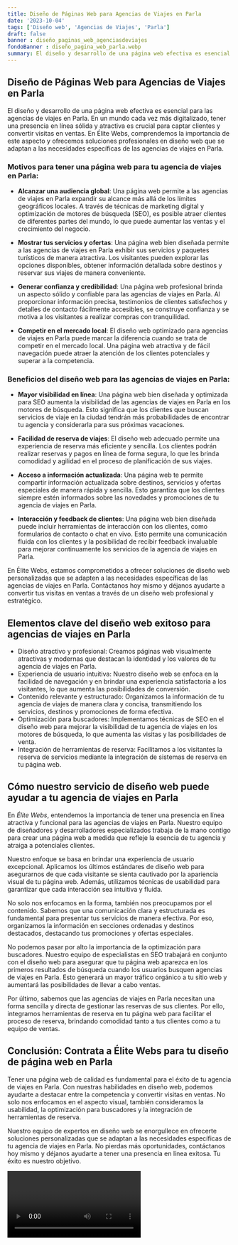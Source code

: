 ```yaml
---
title: Diseño de Páginas Web para Agencias de Viajes en Parla
date: '2023-10-04'
tags: ['Diseño web', 'Agencias de Viajes', 'Parla']
draft: false
banner : diseño_paginas_web_agenciasdeviajes
fondoBanner : diseño_pagina_web_parla.webp
summary: El diseño y desarrollo de una página web efectiva es esencial para las agencias de viajes en Parla. En un mundo cada vez más digitalizado, tener una presencia en línea sólida y atractiva es crucial para captar clientes y convertir visitas en ventas. En Élite Webs, comprendemos la importancia de este aspecto y ofrecemos soluciones profesionales en diseño web que se adaptan a las necesidades específicas de las agencias de viajes en Parla.
---
```


## Diseño de Páginas Web para Agencias de Viajes en Parla

El diseño y desarrollo de una página web efectiva es esencial para las agencias de viajes en Parla. En un mundo cada vez más digitalizado, tener una presencia en línea sólida y atractiva es crucial para captar clientes y convertir visitas en ventas. En Élite Webs, comprendemos la importancia de este aspecto y ofrecemos soluciones profesionales en diseño web que se adaptan a las necesidades específicas de las agencias de viajes en Parla.

### Motivos para tener una página web para tu agencia de viajes en Parla:

- **Alcanzar una audiencia global**: Una página web permite a las agencias de viajes en Parla expandir su alcance más allá de los límites geográficos locales. A través de técnicas de marketing digital y optimización de motores de búsqueda (SEO), es posible atraer clientes de diferentes partes del mundo, lo que puede aumentar las ventas y el crecimiento del negocio.

- **Mostrar tus servicios y ofertas**: Una página web bien diseñada permite a las agencias de viajes en Parla exhibir sus servicios y paquetes turísticos de manera atractiva. Los visitantes pueden explorar las opciones disponibles, obtener información detallada sobre destinos y reservar sus viajes de manera conveniente.

- **Generar confianza y credibilidad**: Una página web profesional brinda un aspecto sólido y confiable para las agencias de viajes en Parla. Al proporcionar información precisa, testimonios de clientes satisfechos y detalles de contacto fácilmente accesibles, se construye confianza y se motiva a los visitantes a realizar compras con tranquilidad.

- **Competir en el mercado local**: El diseño web optimizado para agencias de viajes en Parla puede marcar la diferencia cuando se trata de competir en el mercado local. Una página web atractiva y de fácil navegación puede atraer la atención de los clientes potenciales y superar a la competencia.

### Beneficios del diseño web para las agencias de viajes en Parla:

- **Mayor visibilidad en línea**: Una página web bien diseñada y optimizada para SEO aumenta la visibilidad de las agencias de viajes en Parla en los motores de búsqueda. Esto significa que los clientes que buscan servicios de viaje en la ciudad tendrán más probabilidades de encontrar tu agencia y considerarla para sus próximas vacaciones.

- **Facilidad de reserva de viajes**: El diseño web adecuado permite una experiencia de reserva más eficiente y sencilla. Los clientes podrán realizar reservas y pagos en línea de forma segura, lo que les brinda comodidad y agilidad en el proceso de planificación de sus viajes.

- **Acceso a información actualizada**: Una página web te permite compartir información actualizada sobre destinos, servicios y ofertas especiales de manera rápida y sencilla. Esto garantiza que los clientes siempre estén informados sobre las novedades y promociones de tu agencia de viajes en Parla.

- **Interacción y feedback de clientes**: Una página web bien diseñada puede incluir herramientas de interacción con los clientes, como formularios de contacto o chat en vivo. Esto permite una comunicación fluida con los clientes y la posibilidad de recibir feedback invaluable para mejorar continuamente los servicios de la agencia de viajes en Parla.

En Élite Webs, estamos comprometidos a ofrecer soluciones de diseño web personalizadas que se adapten a las necesidades específicas de las agencias de viajes en Parla. Contáctanos hoy mismo y déjanos ayudarte a convertir tus visitas en ventas a través de un diseño web profesional y estratégico.

<GifSeo />

<Cta />

## Elementos clave del diseño web exitoso para agencias de viajes en Parla

- Diseño atractivo y profesional: Creamos páginas web visualmente atractivas y modernas que destacan la identidad y los valores de tu agencia de viajes en Parla.
- Experiencia de usuario intuitiva: Nuestro diseño web se enfoca en la facilidad de navegación y en brindar una experiencia satisfactoria a los visitantes, lo que aumenta las posibilidades de conversión.
- Contenido relevante y estructurado: Organizamos la información de tu agencia de viajes de manera clara y concisa, transmitiendo los servicios, destinos y promociones de forma efectiva.
- Optimización para buscadores: Implementamos técnicas de SEO en el diseño web para mejorar la visibilidad de tu agencia de viajes en los motores de búsqueda, lo que aumenta las visitas y las posibilidades de venta.
- Integración de herramientas de reserva: Facilitamos a los visitantes la reserva de servicios mediante la integración de sistemas de reserva en tu página web.

## Cómo nuestro servicio de diseño web puede ayudar a tu agencia de viajes en Parla

En *Élite Webs*, entendemos la importancia de tener una presencia en línea atractiva y funcional para las agencias de viajes en Parla. Nuestro equipo de diseñadores y desarrolladores especializados trabaja de la mano contigo para crear una página web a medida que refleje la esencia de tu agencia y atraiga a potenciales clientes.

Nuestro enfoque se basa en brindar una experiencia de usuario excepcional. Aplicamos los últimos estándares de diseño web para asegurarnos de que cada visitante se sienta cautivado por la apariencia visual de tu página web. Además, utilizamos técnicas de usabilidad para garantizar que cada interacción sea intuitiva y fluida.

No solo nos enfocamos en la forma, también nos preocupamos por el contenido. Sabemos que una comunicación clara y estructurada es fundamental para presentar tus servicios de manera efectiva. Por eso, organizamos la información en secciones ordenadas y destinos destacados, destacando tus promociones y ofertas especiales.

No podemos pasar por alto la importancia de la optimización para buscadores. Nuestro equipo de especialistas en SEO trabajará en conjunto con el diseño web para asegurar que tu página web aparezca en los primeros resultados de búsqueda cuando los usuarios busquen agencias de viajes en Parla. Esto generará un mayor tráfico orgánico a tu sitio web y aumentará las posibilidades de llevar a cabo ventas.

Por último, sabemos que las agencias de viajes en Parla necesitan una forma sencilla y directa de gestionar las reservas de sus clientes. Por ello, integramos herramientas de reserva en tu página web para facilitar el proceso de reserva, brindando comodidad tanto a tus clientes como a tu equipo de ventas.

## Conclusión: Contrata a Élite Webs para tu diseño de página web en Parla

Tener una página web de calidad es fundamental para el éxito de tu agencia de viajes en Parla. Con nuestras habilidades en diseño web, podemos ayudarte a destacar entre la competencia y convertir visitas en ventas. No solo nos enfocamos en el aspecto visual, también consideramos la usabilidad, la optimización para buscadores y la integración de herramientas de reserva.

Nuestro equipo de expertos en diseño web se enorgullece en ofrecerte soluciones personalizadas que se adaptan a las necesidades específicas de tu agencia de viajes en Parla. No pierdas más oportunidades, contáctanos hoy mismo y déjanos ayudarte a tener una presencia en línea exitosa. Tu éxito es nuestro objetivo.

<Video />

<CtaBot job='Agencias de Viajes' city='Parla'/>

<Gmaps query='Parla+españa+maps' />